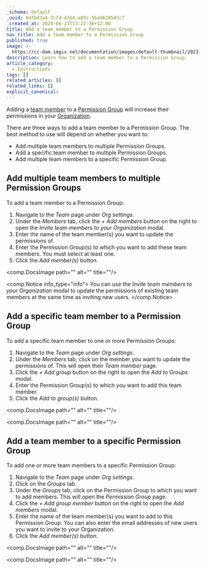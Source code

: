 ```yaml
---
_schema: default
_uuid: 6dfb47a4-7cf4-4364-a85c-5bad628547c7
_created_at: 2024-04-23T13:22:36+12:00
title: Add a team member to a Permission Group
nav_title: Add a team member to a Permission Group
published: true
image: >-
  https://cc-dam.imgix.net/documentation/images/default-thumbnail/2023-Q4/CloudCannon-Documentation-Thumbnail.png
description: Learn how to add a team member to a Permission Group.
article_category:
  - Instructions
tags: []
related_articles: []
related_links: []
explicit_canonical:
---
```

Adding a [team member](/documentation/articles/what-is-a-team-member/) to a [Permission Group](/documentation/articles/what-are-permission-groups/) will increase their permissions in your [Organization](/documentation/articles/what-is-an-organization/).

There are three ways to add a team member to a Permission Group. The best method to use will depend on whether you want to:

* Add multiple team members to multiple Permission Groups.
* Add a specific team member to multiple Permission Groups.
* Add multiple team members to a specific Permission Group.

## Add multiple team members to multiple Permission Groups

To add a team member to a Permission Group:

1. Navigate to the *Team* page under *Org settings*.
2. Under the *Members* tab, click the *\+ Add members* button on the right to open the *Invite team members to your Organization* modal.
3. Enter the name of the team member(s) you want to update the permissions of.
4. Enter the Permission Group(s) to which you want to add these team members. You must select at least one.
5. Click the *Add member(s)* button.

<comp.DocsImage path="" alt="" title=""/>

<comp.Notice info_type="info">
  You can use the *Invite team members to your Organization* modal to update the permissions of existing team members at the same time as inviting new users.
</comp.Notice>

## Add a specific team member to a Permission Group

To add a specific team member to one or more Permission Groups:

1. Navigate to the *Team* page under *Org settings*.
2. Under the *Members* tab, click on the member you want to update the permissions of. This will open their *Team member* page.
3. Click the *\+ Add group* button on the right to open the *Add to Groups* modal.
4. Enter the Permission Group(s) to which you want to add this team member.
5. Click the *Add to group(s)* button.

<comp.DocsImage path="" alt="" title=""/>

<comp.DocsImage path="" alt="" title=""/>

## Add a team member to a specific Permission Group

To add one or more team members to a specific Permission Group:

1. Navigate to the *Team* page under *Org settings*.
2. Click on the *Groups* tab.
3. Under the *Groups* tab, click on the Permission Group to which you want to add members. This will open the *Permission Group* page.
4. Click the *\+ Add group member* button on the right to open the *Add members* modal.
5. Enter the name of the team member(s) you want to add to this Permission Group. You can also enter the email addresses of new users you want to invite to your Organization.
6. Click the *Add member(s)* button.

<comp.DocsImage path="" alt="" title=""/>

<comp.DocsImage path="" alt="" title=""/>